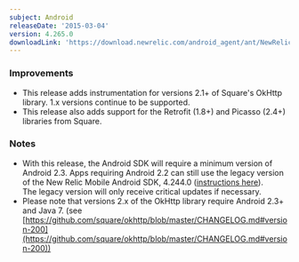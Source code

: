 ```yaml
---
subject: Android
releaseDate: '2015-03-04'
version: 4.265.0
downloadLink: 'https://download.newrelic.com/android_agent/ant/NewRelic_Android_Agent_4.265.0.zip'
---
```


### Improvements

* This release adds instrumentation for versions 2.1+ of Square's OkHttp library. 1.x versions continue to be supported.
* This release also adds support for the Retrofit (1.8+) and Picasso (2.4+) libraries from Square.

### Notes

* With this release, the Android SDK will require a minimum version of Android 2.3. Apps requiring Android 2.2 can still use the legacy version of the New Relic Mobile Android SDK, 4.244.0 ([instructions here](/docs/mobile-monitoring/mobile-monitoring-installation/android/installing-android-apps-android-22-support)). The legacy version will only receive critical updates if necessary.
* Please note that versions 2.x of the OkHttp library require Android 2.3+ and Java 7. (see [https://github.com/square/okhttp/blob/master/CHANGELOG.md#version-200](https://github.com/square/okhttp/blob/master/CHANGELOG.md#version-200))
